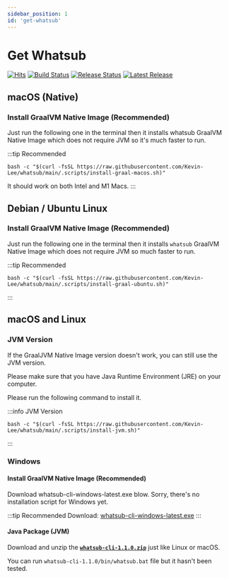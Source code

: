 ```yaml
---
sidebar_position: 1
id: 'get-whatsub'
---
```


# Get Whatsub

[![Hits](https://hits.seeyoufarm.com/api/count/incr/badge.svg?url=https%3A%2F%2Fwhatsub.kevinly.dev&count_bg=%2379C83D&title_bg=%23555555&icon=&icon_color=%23E7E7E7&title=hits&edge_flat=false)](https://hits.seeyoufarm.com)
[![Build Status](https://github.com/Kevin-Lee/whatsub/workflows/Build%20All/badge.svg)](https://github.com/Kevin-Lee/whatsub/actions?workflow=Build+All)
[![Release Status](https://github.com/Kevin-Lee/whatsub/workflows/Release/badge.svg)](https://github.com/Kevin-Lee/whatsub/actions?workflow=Release)
[![Latest Release](https://img.shields.io/github/v/release/Kevin-Lee/whatsub)](https://github.com/Kevin-Lee/whatsub/releases/latest)

## macOS (Native)

### Install GraalVM Native Image (Recommended)

Just run the following one in the terminal then it installs <Highlight color="#1877F2">whatsub</Highlight> GraalVM Native Image which does not require JVM so it's much faster to run.

:::tip Recommended
```shell
bash -c "$(curl -fsSL https://raw.githubusercontent.com/Kevin-Lee/whatsub/main/.scripts/install-graal-macos.sh)"
```
It should work on both Intel and M1 Macs.
:::

## Debian / Ubuntu Linux

### Install GraalVM Native Image (Recommended)

Just run the following one in the terminal then it installs `whatsub` GraalVM Native Image which does not require JVM so much faster to run.

:::tip Recommended
```shell
bash -c "$(curl -fsSL https://raw.githubusercontent.com/Kevin-Lee/whatsub/main/.scripts/install-graal-ubuntu.sh)"
```
:::

## macOS and Linux

### JVM Version

If the GraalJVM Native Image version doesn't work, you can still use the JVM version.

Please make sure that you have Java Runtime Environment (JRE) on your computer.

Please run the following command to install it.

:::info JVM Version
```shell
bash -c "$(curl -fsSL https://raw.githubusercontent.com/Kevin-Lee/whatsub/main/.scripts/install-jvm.sh)"
```
:::



### Windows
#### Install GraalVM Native Image (Recommended)


Download <Highlight color="#25c2a0">whatsub-cli-windows-latest.exe</Highlight> blow. Sorry, there's no installation script for Windows yet.

:::tip Recommended
Download: [whatsub-cli-windows-latest.exe](https://github.com/Kevin-Lee/whatsub/releases/download/v1.1.0/whatsub-cli-windows-latest.exe)
:::

#### Java Package (JVM)
Download and unzip the [**`whatsub-cli-1.1.0.zip`**](https://github.com/Kevin-Lee/whatsub/releases/download/v1.1.0/whatsub-cli-1.1.0.zip) just like Linux or macOS.

You can run `whatsub-cli-1.1.0/bin/whatsub.bat` file but it hasn't been tested.
